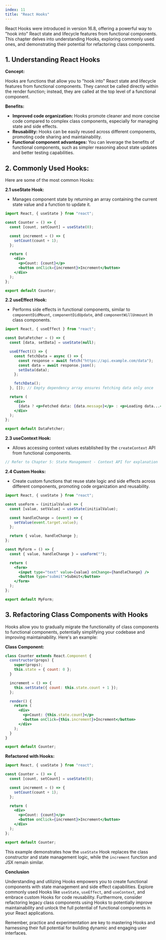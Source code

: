 ```yaml
---
index: 11
title: "React Hooks"
---
```


React Hooks were introduced in version 16.8, offering a powerful way to "hook into" React state and lifecycle features from functional components. This chapter delves into understanding Hooks, exploring commonly used ones, and demonstrating their potential for refactoring class components.

## 1. Understanding React Hooks

**Concept:**

Hooks are functions that allow you to "hook into" React state and lifecycle features from functional components. They cannot be called directly within the render function; instead, they are called at the top level of a functional component.

**Benefits:**

- **Improved code organization:** Hooks promote cleaner and more concise code compared to complex class components, especially for managing state and side effects.
- **Reusability:** Hooks can be easily reused across different components, promoting code sharing and maintainability.
- **Functional component advantages:** You can leverage the benefits of functional components, such as simpler reasoning about state updates and better testing capabilities.

## 2. Commonly Used Hooks:

Here are some of the most common Hooks:

**2.1 useState Hook:**

- Manages component state by returning an array containing the current state value and a function to update it.

```jsx
import React, { useState } from "react";

const Counter = () => {
  const [count, setCount] = useState(0);

  const increment = () => {
    setCount(count + 1);
  };

  return (
    <div>
      <p>Count: {count}</p>
      <button onClick={increment}>Increment</button>
    </div>
  );
};

export default Counter;
```

**2.2 useEffect Hook:**

- Performs side effects in functional components, similar to `componentDidMount`, `componentDidUpdate`, and `componentWillUnmount` in class components.

```jsx
import React, { useEffect } from "react";

const DataFetcher = () => {
  const [data, setData] = useState(null);

  useEffect(() => {
    const fetchData = async () => {
      const response = await fetch("https://api.example.com/data");
      const data = await response.json();
      setData(data);
    };

    fetchData();
  }, []); // Empty dependency array ensures fetching data only once

  return (
    <div>
      {data ? <p>Fetched data: {data.message}</p> : <p>Loading data...</p>}
    </div>
  );
};

export default DataFetcher;
```

**2.3 useContext Hook:**

- Allows accessing context values established by the `createContext` API from functional components.

```jsx
// Refer to Chapter 5: State Management - Context API for explanation
```

**2.4 Custom Hooks:**

- Create custom functions that reuse state logic and side effects across different components, promoting code organization and reusability.

```jsx
import React, { useState } from "react";

const useForm = (initialValue) => {
  const [value, setValue] = useState(initialValue);

  const handleChange = (event) => {
    setValue(event.target.value);
  };

  return { value, handleChange };
};

const MyForm = () => {
  const { value, handleChange } = useForm("");

  return (
    <form>
      <input type="text" value={value} onChange={handleChange} />
      <button type="submit">Submit</button>
    </form>
  );
};

export default MyForm;
```

## 3. Refactoring Class Components with Hooks

Hooks allow you to gradually migrate the functionality of class components to functional components, potentially simplifying your codebase and improving maintainability. Here's an example:

**Class Component:**

```jsx
class Counter extends React.Component {
  constructor(props) {
    super(props);
    this.state = { count: 0 };
  }

  increment = () => {
    this.setState({ count: this.state.count + 1 });
  };

  render() {
    return (
      <div>
        <p>Count: {this.state.count}</p>
        <button onClick={this.increment}>Increment</button>
      </div>
    );
  }
}

export default Counter;
```

**Refactored with Hooks:**

```jsx
import React, { useState } from "react";

const Counter = () => {
  const [count, setCount] = useState(0);

  const increment = () => {
    setCount(count + 1);
  };

  return (
    <div>
      <p>Count: {count}</p>
      <button onClick={increment}>Increment</button>
    </div>
  );
};

export default Counter;
```

This example demonstrates how the `useState` Hook replaces the class constructor and state management logic, while the `increment` function and JSX remain similar.

**Conclusion**

Understanding and utilizing Hooks empowers you to create functional components with state management and side effect capabilities. Explore commonly used Hooks like `useState`, `useEffect`, and `useContext`, and embrace custom Hooks for code reusability. Furthermore, consider refactoring legacy class components using Hooks to potentially improve maintainability and unlock the full potential of functional components in your React applications.

Remember, practice and experimentation are key to mastering Hooks and harnessing their full potential for building dynamic and engaging user interfaces.
